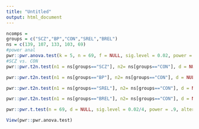```yaml
---
title: "Untitled"
output: html_document
---
```


```r
ncomps = 
groups = c("SCZ","BP","CON","SREL","BREL")
ns = c(139, 107, 133, 103, 69)
#power anal
pwr::pwr.anova.test(k = 5, n = 69, f = NULL, sig.level = 0.02, power = .9)
#SCZ vs. CON
pwr::pwr.t2n.test(n1 = ns[groups=="SCZ"], n2= ns[groups=="CON"], d = NULL, sig.level = 0.02/4, power = .9, alternative = "greater" )

pwr::pwr.t2n.test(n1 = ns[groups=="BP"], n2= ns[groups=="CON"], d = NULL, sig.level = 0.02/4, power = .9, alternative = "greater" )

pwr::pwr.t2n.test(n1 = ns[groups=="SREL"], n2= ns[groups=="CON"], d = NULL, sig.level = 0.02/4, power = .9, alternative = "greater" )

pwr::pwr.t2n.test(n1 = ns[groups=="BREL"], n2= ns[groups=="CON"], d = NULL, sig.level = 0.02/4, power = .9, alternative = "greater" )

pwr::pwr.t.test(n = 69, d = NULL, sig.level = 0.02/4, power = .9, alternative = "greater" )

View(pwr::pwr.anova.test)
```



